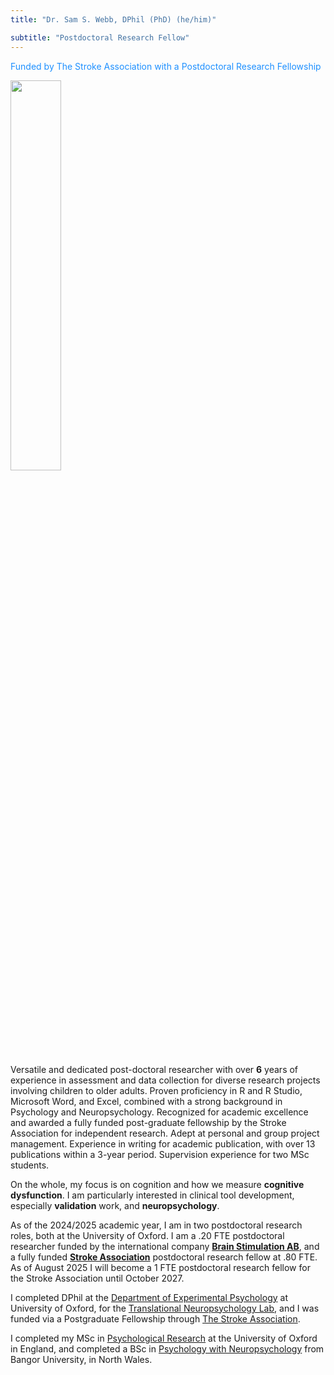 ---
title: "Dr. Sam S. Webb, DPhil (PhD) (he/him)"

subtitle: "Postdoctoral Research Fellow"
---

[Funded by The Stroke Association with a Postdoctoral Research Fellowship]{style="color:dodgerblue"}

![](profilepic2.jpg){width="40%"}

Versatile and dedicated post-doctoral researcher with over **6** years of experience in assessment and data collection for diverse research projects involving children to older adults. Proven proficiency in R and R Studio, Microsoft Word, and Excel, combined with a strong background in Psychology and Neuropsychology. Recognized for academic excellence and awarded a fully funded post-graduate fellowship by the Stroke Association for independent research. Adept at personal and group project management. Experience in writing for academic publication, with over 13 publications within a 3-year period. Supervision experience for two MSc students. 

On the whole, my focus is on cognition and how we measure **cognitive dysfunction**. I am particularly interested in clinical tool development, especially **validation** work, and **neuropsychology**.

As of the 2024/2025 academic year, I am in two postdoctoral research roles, both at the University of Oxford. I am a .20 FTE postdoctoral researcher funded by the international company [**Brain Stimulation AB**](https://www.brainstimulation.se/), and a fully funded [**Stroke Association**](https://www.stroke.org.uk/about-us/research) postdoctoral research fellow at .80 FTE. As of August 2025 I will become a 1 FTE postdoctoral research fellow for the Stroke Association until October 2027. 

I completed DPhil at the [Department of Experimental Psychology](https://www.psy.ox.ac.uk/) at University of Oxford, for the [Translational Neuropsychology Lab](https://www.psy.ox.ac.uk/research/translational-neuropsychology), and I was funded via a Postgraduate Fellowship through [The Stroke Association](https://www.stroke.org.uk). 

I completed my MSc in [Psychological Research](https://www.ox.ac.uk/admissions/graduate/courses/msc-psychological-research?wssl=1) at the University of Oxford in England, and completed a BSc in [Psychology with Neuropsychology](https://www.bangor.ac.uk/courses/undergraduate/C801-Psychology-with-Neuropsychology) from Bangor University, in North Wales.
